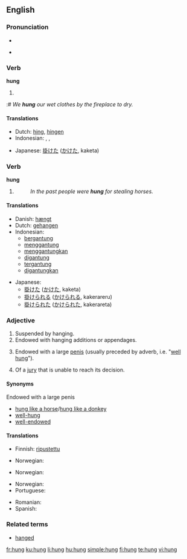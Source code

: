 {{also|hùng}}
==English==

===Pronunciation===
* {{SAMPA|/"hVN/}}
* {{Audio-IPA|en-us-hung.ogg|/'hʌŋ/}}
*: {{rhymes|ʌŋ}}

===Verb===
'''hung'''

# {{simple past of|[[hang]]}}
:# ''We '''hung''' our wet clothes by the fireplace to dry.''

====Translations====
{{trans-top|past tense of "to hang"}}
* Dutch: [[hing]], [[hingen]]
* Indonesian: {{t-|id|gantung|alt=bergantung|xs=Indonesian}}, {{t-|id|gantung|alt=menggantung|xs=Indonesian}}, {{t-|id|gantung|alt=menggantungkan|xs=Indonesian}}
{{trans-mid}}
* Japanese: [[掛けた]] ([[かけた]], kaketa)
{{trans-bottom}}

===Verb===
'''hung'''

# {{past participle of|[[hang]]}}
#: ''In the past people were '''hung''' for stealing horses.''

====Translations====
{{trans-top|Past participle of "to hang"}}
* Danish: [[hængt]]
* Dutch: [[gehangen]]
* Indonesian:
** [[gantung|bergantung]]
** [[gantung|menggantung]]
** [[gantung|menggantungkan]]
** [[gantung|digantung]]
** [[gantung|tergantung]]
** [[gantung|digantungkan]]
{{trans-mid}}
* Japanese:
** [[掛けた]] ([[かけた]], kaketa)
** [[掛けられる]] ([[かけられる]], kakerareru)
** [[掛けられた]] ([[かけられた]], kakerareta)
{{trans-bottom}}

===Adjective===
{{en-adj}}

# Suspended by hanging.
# Endowed with hanging additions or appendages.
# {{colloquial}} Endowed with a large [[penis]] (usually preceded by adverb, i.e. "[[well hung]]").
# {{legal}} Of a [[jury]] that is unable to reach its decision.

====Synonyms====
;Endowed with a large penis
* [[hung like a horse]]/[[hung like a donkey]]
* [[well-hung]]
* [[well-endowed]]

====Translations====
{{trans-top|suspended by hanging}}
* Finnish: [[ripustettu]]
{{trans-mid}}
* Norwegian: {{t-|no|opphengt}}
{{trans-bottom}}

{{trans-top|endowed with hanging additions or appendages}}
* Norwegian: {{t-|no|behengt}}
{{trans-mid}}
{{trans-bottom}}

{{trans-top|endowed with a large penis}}
* Norwegian: {{t-|no|velutstyrt}}
* Portuguese: {{t+|pt|dotado}}
{{trans-mid}}
* Romanian: {{t-|ro|pulos}}
* Spanish: {{t+|es|vergón}}
{{trans-bottom}}

{{trans-top|of a jury that is unable to reach its decision}}
{{trans-mid}}
{{trans-bottom}}

===Related terms===
* [[hanged]]

[[fr:hung]]
[[ku:hung]]
[[li:hung]]
[[hu:hung]]
[[simple:hung]]
[[fi:hung]]
[[te:hung]]
[[vi:hung]]